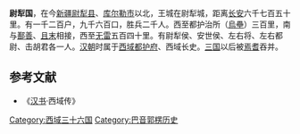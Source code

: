 '''尉犁国'''，在今[[新疆|新疆]][[尉犁县|尉犁县]]、[[库尔勒市|库尔勒市]]以北，王城在尉犁城，距离[[长安|长安]]六千七百五十里。有一千二百户，九千六百口，胜兵二千人。西至都护治所（[[烏壘|烏壘]]）三百里，南与[[鄯善|鄯善]]、[[且末|且末]]相接，西至[[无雷|无雷]]五百四十里。有尉犁侯、安世侯、左右将、左右都尉、击胡君各一人。[[汉朝|汉朝]]时属于[[西域都护府|西域都护府]]、西域长史。[[三国|三国]]以后被[[焉耆|焉耆]]吞并。

==参考文献==
*《[[汉书|汉书]]·西域传》
{{西域三十六国}}
[[Category:西域三十六国|Category:西域三十六国]]
[[Category:巴音郭楞历史|Category:巴音郭楞历史]]